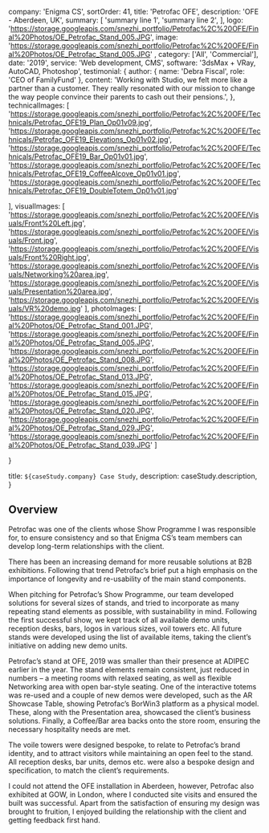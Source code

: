 
  company: 'Enigma CS',
  sortOrder: 41,
  title: 'Petrofac OFE',
  description:
    'OFE - Aberdeen, UK',
  summary: [
    'summary line 1',
    'summary line 2',
  ],
   logo: 'https://storage.googleapis.com/snezhi_portfolio/Petrofac%2C%20OFE/Final%20Photos/OE_Petrofac_Stand_005.JPG',
  image: 'https://storage.googleapis.com/snezhi_portfolio/Petrofac%2C%20OFE/Final%20Photos/OE_Petrofac_Stand_005.JPG' ,
  category: ['All', 'Commercial'],
  date: '2019',
  service: 'Web development, CMS',
  software: '3dsMax + VRay, AutoCAD, Photoshop',
  testimonial: {
    author: { name: 'Debra Fiscal', role: 'CEO of FamilyFund' },
    content:
      'Working with Studio, we felt more like a partner than a customer. They really resonated with our mission to change the way people convince their parents to cash out their pensions.',
  },
  technicalImages: [
    'https://storage.googleapis.com/snezhi_portfolio/Petrofac%2C%20OFE/Technicals/Petrofac_OFE19_Plan_Op01v09.jpg',
    'https://storage.googleapis.com/snezhi_portfolio/Petrofac%2C%20OFE/Technicals/Petrofac_OFE19_Elevations_Op01v02.jpg',
    'https://storage.googleapis.com/snezhi_portfolio/Petrofac%2C%20OFE/Technicals/Petrofac_OFE19_Bar_Op01v01.jpg',
    'https://storage.googleapis.com/snezhi_portfolio/Petrofac%2C%20OFE/Technicals/Petrofac_OFE19_CoffeeAlcove_Op01v01.jpg',
    'https://storage.googleapis.com/snezhi_portfolio/Petrofac%2C%20OFE/Technicals/Petrofac_OFE19_DoubleTotem_Op01v01.jpg'


  ],
  visualImages: [
    'https://storage.googleapis.com/snezhi_portfolio/Petrofac%2C%20OFE/Visuals/Front%20Left.jpg',
    'https://storage.googleapis.com/snezhi_portfolio/Petrofac%2C%20OFE/Visuals/Front.jpg',
    'https://storage.googleapis.com/snezhi_portfolio/Petrofac%2C%20OFE/Visuals/Front%20Right.jpg',
    'https://storage.googleapis.com/snezhi_portfolio/Petrofac%2C%20OFE/Visuals/Networking%20area.jpg',
    'https://storage.googleapis.com/snezhi_portfolio/Petrofac%2C%20OFE/Visuals/Presentation%20area.jpg',
    'https://storage.googleapis.com/snezhi_portfolio/Petrofac%2C%20OFE/Visuals/VR%20demo.jpg'
  ],
  photoImages: [
    'https://storage.googleapis.com/snezhi_portfolio/Petrofac%2C%20OFE/Final%20Photos/OE_Petrofac_Stand_001.JPG',
    'https://storage.googleapis.com/snezhi_portfolio/Petrofac%2C%20OFE/Final%20Photos/OE_Petrofac_Stand_005.JPG',
    'https://storage.googleapis.com/snezhi_portfolio/Petrofac%2C%20OFE/Final%20Photos/OE_Petrofac_Stand_008.JPG',
    'https://storage.googleapis.com/snezhi_portfolio/Petrofac%2C%20OFE/Final%20Photos/OE_Petrofac_Stand_013.JPG',
    'https://storage.googleapis.com/snezhi_portfolio/Petrofac%2C%20OFE/Final%20Photos/OE_Petrofac_Stand_015.JPG',
    'https://storage.googleapis.com/snezhi_portfolio/Petrofac%2C%20OFE/Final%20Photos/OE_Petrofac_Stand_020.JPG',
    'https://storage.googleapis.com/snezhi_portfolio/Petrofac%2C%20OFE/Final%20Photos/OE_Petrofac_Stand_029.JPG',
    'https://storage.googleapis.com/snezhi_portfolio/Petrofac%2C%20OFE/Final%20Photos/OE_Petrofac_Stand_039.JPG'
  ]
  
}

  title: `${caseStudy.company} Case Study`,
  description: caseStudy.description,
}

## Overview
Petrofac was one of the clients whose Show Programme I was responsible for, to ensure consistency and so that Enigma CS’s team members can develop long-term relationships with the client.

There has been an increasing demand for more reusable solutions at B2B exhibitions. Following that trend Petrofac’s brief put a high emphasis on the importance of longevity and re-usability of the main stand components.

When pitching for Petrofac’s Show Programme, our team developed solutions for several sizes of stands, and tried to incorporate as many repeating stand elements as possible, with sustainability in mind. Following the first successful show, we kept track of all available demo units, reception desks, bars, logos in various sizes, voil towers etc. All future stands were developed using the list of available items, taking the client’s initiative on adding new demo units. 

Petrofac’s stand at OFE, 2019 was smaller than their presence at ADIPEC earlier in the year. The stand elements remain consistent, just reduced in numbers – a meeting rooms with relaxed seating, as well as flexible Networking area with open bar-style seating. One of the interactive totems was re-used and a couple of new demos were developed, such as the AR Showcase Table, showing Petrofac’s BorWin3 platform as a physical model. These, along with the Presentation area, showcased the client’s business solutions. Finally, a Coffee/Bar area backs onto the store room, ensuring the necessary hospitality needs are met.

The voile towers were designed bespoke, to relate to Petrofac’s brand identity, and to attract visitors while maintaining an open feel to the stand. All reception desks, bar units, demos etc. were also a bespoke design and specification, to match the client’s requirements.

I could not attend the OFE installation in Aberdeen, however, Petrofac also exhibited at GOW, in London, where I conducted site visits and ensured the built was successful. Apart from the satisfaction of ensuring my design was brought to fruition, I enjoyed building the relationship with the client and getting feedback first hand.
